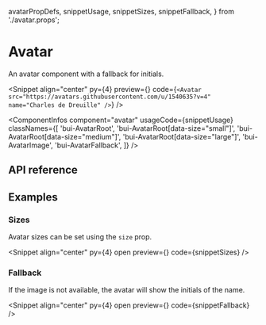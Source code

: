   avatarPropDefs,
  snippetUsage,
  snippetSizes,
  snippetFallback,
} from './avatar.props';

# Avatar

An avatar component with a fallback for initials.

<Snippet
  align="center"
  py={4}
  preview={<AvatarSnippet story="Default" />}
  code={`<Avatar src="https://avatars.githubusercontent.com/u/1540635?v=4" name="Charles de Dreuille" />`}
/>

<ComponentInfos
  component="avatar"
  usageCode={snippetUsage}
  classNames={[
    'bui-AvatarRoot',
    'bui-AvatarRoot[data-size="small"]',
    'bui-AvatarRoot[data-size="medium"]',
    'bui-AvatarRoot[data-size="large"]',
    'bui-AvatarImage',
    'bui-AvatarFallback',
  ]}
/>

## API reference

<PropsTable data={avatarPropDefs} />

## Examples

### Sizes

Avatar sizes can be set using the `size` prop.

<Snippet
  align="center"
  py={4}
  open
  preview={<AvatarSnippet story="Sizes" />}
  code={snippetSizes}
/>

### Fallback

If the image is not available, the avatar will show the initials of the name.

<Snippet
  align="center"
  py={4}
  open
  preview={<AvatarSnippet story="Fallback" />}
  code={snippetFallback}
/>
